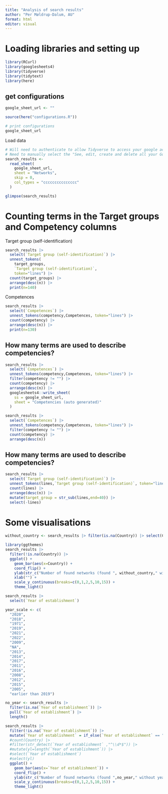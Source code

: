 ```yaml
---
title: "Analysis of search results"
author: "Per Møldrup-Dalum, AU"
format: html
editor: visual
---
```


# Loading libraries and setting up

```r
library(RCurl)
library(googlesheets4)
library(tidyverse)
library(tidytext)
library(here)
```

## get configurations

```r
google_sheet_url <- ""

source(here("configurations.R"))

# print configurations
google_sheet_url
```

Load data

```r
# Will need to authenticate to allow Tidyverse to access your google account.
# Need to manually select the "See, edit, create and delete all your Google Sheets spreadsheets. Learn more" option when authenticating.
search_results <-
  read_sheet(
    google_sheet_url,
    sheet = "Networks",
    skip = 0,
    col_types = "ccccccccccccccc"
  )
```

```r
glimpse(search_results)
```

# Counting terms in the Target groups and Competency columns

Target group (self-identification)

```r
search_results |> 
  select(`Target group (self-identification)`) |> 
  unnest_tokens(
    target_groups,
    `Target group (self-identification)`, 
    token="lines") |> 
  count(target_groups) |> 
  arrange(desc(n)) |> 
  print(n=140)
```

Competences

```r
search_results |> 
  select(`Competences`) |> 
  unnest_tokens(competency,Competences, token="lines") |>  
  count(competency) |> 
  arrange(desc(n)) |> 
  print(n=130)
```

## How many terms are used to describe competencies?

```r
search_results |> 
  select(`Competences`) |> 
  unnest_tokens(competency,Competences, token="lines") |>
  filter(competency != "") |> 
  count(competency) |>
  arrange(desc(n)) |> 
  googlesheets4::write_sheet(
    ss = google_sheet_url,
    sheet = "Competencies (auto generated)"
  )
```

```r
search_results |> 
  select(`Competences`) |> 
  unnest_tokens(competency,Competences, token="lines") |>
  filter(competency != "") |> 
  count(competency) |>
  arrange(desc(n))
```

## How many terms are used to describe competencies?

```r
search_results |> 
  select(`Target group (self-identification)`) |> 
  unnest_tokens(lines,`Target group (self-identification)`, token="lines") |>
  count(lines) |>
  arrange(desc(n)) |> 
  mutate(target_group = str_sub(lines,end=40)) |> 
  select(-lines)
```

# Some visualisations

```r
without_country <- search_results |> filter(is.na(Country)) |> select(Country) |> length()

library(ggthemes)
search_results |> 
  filter(!is.na(Country)) |> 
  ggplot() +
    geom_bar(aes(x=Country)) +
    coord_flip() +
    ylab(str_c("Number of found networks (found ", without_country," with no country)")) +
    xlab("") +
    scale_y_continuous(breaks=c(0,1,2,5,10,15)) +
    theme_light()
```

```r
search_results |> 
  select(`Year of establishment`)
```

```r
year_scale <- c(
  "2020",
  "2018",
  "1971",
  "2019",
  "2021",
  "2022",
  "2009",
  "NA",
  "2013",
  "2014",
  "2017",
  "2011",
  "2016",
  "2008",
  "2012",
  "2015",
  "2005",
  "earlier than 2019")

no_year <- search_results |> 
  filter(is.na(`Year of establishment`)) |> 
  pull(`Year of establishment`) |> 
  length()

search_results |> 
  filter(!is.na(`Year of establishment`)) |> 
  mutate(`Year of establishment` = if_else(`Year of establishment` == "earlier than 2019","2019 (Before)",`Year of establishment`)) |> 
  #count(Country) |> 
  #filter(str_detect(`Year of establishment` ,"^\\d*$")) |>
  #mutate(yl=length(`Year of establishment`)) |>
  #select(`Year of establishment`)
  #select(yl)
  ggplot() +
    geom_bar(aes(x=`Year of establishment`)) +
    coord_flip() +
    ylab(str_c("Number of found networks (found ",no_year," without year of establisment")) +
    scale_y_continuous(breaks=c(0,1,2,5,10,15)) +
    theme_light()
```
